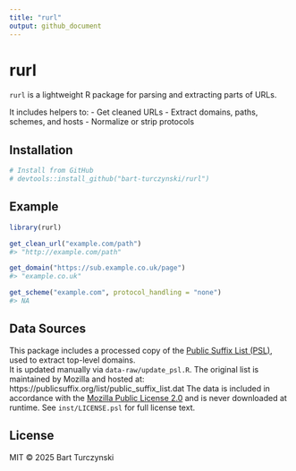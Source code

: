 ```yaml
---
title: "rurl"
output: github_document
---
```


# rurl

`rurl` is a lightweight R package for parsing and extracting parts of URLs.

It includes helpers to:
- Get cleaned URLs
- Extract domains, paths, schemes, and hosts
- Normalize or strip protocols

## Installation

```r
# Install from GitHub
# devtools::install_github("bart-turczynski/rurl")
```

## Example

```r
library(rurl)

get_clean_url("example.com/path")
#> "http://example.com/path"

get_domain("https://sub.example.co.uk/page")
#> "example.co.uk"

get_scheme("example.com", protocol_handling = "none")
#> NA
```

## Data Sources

This package includes a processed copy of the [Public Suffix List (PSL)](https://publicsuffix.org/), used to extract top-level domains.  
It is updated manually via `data-raw/update_psl.R`. The original list is maintained by Mozilla and hosted at:
https://publicsuffix.org/list/public_suffix_list.dat
The data is included in accordance with the [Mozilla Public License 2.0](https://github.com/publicsuffix/list/blob/main/LICENSE) and is never downloaded at runtime. See `inst/LICENSE.psl` for full license text.

## License

MIT © 2025 Bart Turczynski
